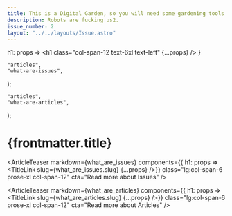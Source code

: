 ```yaml
---
title: This is a Digital Garden, so you will need some gardening tools.
description: Robots are fucking us2.
issue_number: 2
layout: "../../layouts/Issue.astro"
---
```



  h1: props => <h1 class="col-span-12 text-6xl text-left" {...props} />
}

    "articles",
    "what-are-issues",
);

    "articles",
    "what-are-articles",
);

# {frontmatter.title}

<ArticleTeaser
  markdown={what_are_issues}
  components={{ h1: props => <TitleLink slug={what_are_issues.slug} {...props} />}}
  class="lg:col-span-6 prose-xl col-span-12"
  cta="Read more about Issues"
/>

<ArticleTeaser
  markdown={what_are_articles}
  components={{ h1: props => <TitleLink slug={what_are_articles.slug} {...props} />}}
  class="lg:col-span-6 prose-xl col-span-12"
  cta="Read more about Articles"
/>
